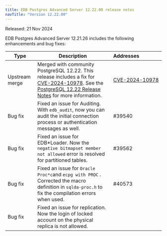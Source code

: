 ```yaml
---
title: EDB Postgres Advanced Server 12.22.00 release notes
navTitle: "Version 12.22.00"
---
```


Released: 21 Nov 2024

EDB Postgres Advanced Server 12.21.26 includes the following enhancements and bug fixes:

| Type           | Description                                                                                                                                                                                                                                                           | Addresses&nbsp;&nbsp;&nbsp;&nbsp;&nbsp;&nbsp;&nbsp;&nbsp;&nbsp;&nbsp;&nbsp;&nbsp;&nbsp;&nbsp;&nbsp; |
|----------------|-----------------------------------------------------------------------------------------------------------------------------------------------------------------------------------------------------------------------------------------------------------------------|-----------------------------------------------------------------------------------------------------|
| Upstream merge | Merged with community PostgreSQL 12.22. This release includes a fix for [CVE-2024-10978](https://www.postgresql.org/support/security/CVE-2024-10978/). See the [PostgreSQL 12.22 Release Notes](https://www.postgresql.org/docs/release/12.22/) for more information. | [CVE-2024-10978](https://www.postgresql.org/support/security/CVE-2024-10978/)                       |
| Bug&nbsp;fix   | Fixed an issue for Auditing. With `edb_audit`, now you can audit the initial connection process or authentication messages as well.                                                                                                                                   | #39540                                                                                              |
| Bug&nbsp;fix   | Fixed an issue for EDB*Loader. Now the `negative bitmapset member not allowed` error is resolved for partitioned tables.                                                                                                                                              | #39562                                                                                              |
| Bug&nbsp;fix   | Fixed an issue for `Oracle Proc*c`and `ecpg with PROC` . Corrected the macro definition in `sqlda-proc.h` to fix the compilation errors when used.                                                                                                                    | #40573                                                                                              |
| Bug&nbsp;fix   | Fixed an issue for replication. Now the login of locked account on the physical replica is not allowed.                                                                                                                                                               |                                                                                                     |

